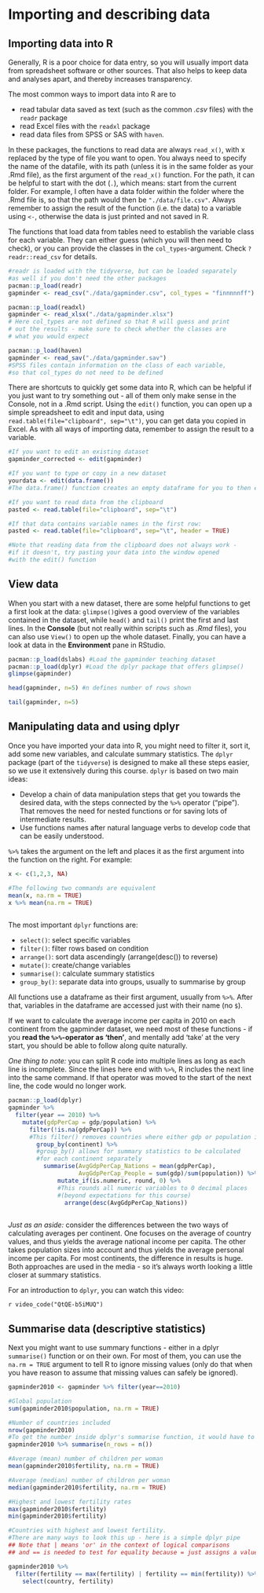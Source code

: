 # Importing and describing data

## Importing data into R

Generally, R is a poor choice for data entry, so you will usually import data from spreadsheet software or other sources. That also helps to keep data and analyses apart, and thereby increases transparency.

The most common ways to import data into R are to 

* read tabular data saved as text (such as the common *.csv* files) with the `readr` package
* read Excel files with the `readxl` package 
* read data files from SPSS or SAS with `haven`. 

In these packages, the functions to read data are always `read_x()`, with x replaced by the type of file you want to open. You always need to specify the name of the datafile, with its path (unless it is in the same folder as your .Rmd file), as the first argument of the `read_x()` function. For the path, it can be helpful to start with the dot (`.`), which means: start from the current folder. For example, I often have a data folder within the folder where the .Rmd file is, so that the path would then be `"./data/file.csv"`. Always remember to assign the result of the function (i.e. the data) to a variable using `<-`, otherwise the data is just printed and not saved in R.

The functions that load data from tables need to establish the variable class for each variable. They can either guess (which you will then need to check), or you can provide the classes in the `col_types`-argument. Check `?readr::read_csv` for details. 

```r
#readr is loaded with the tidyverse, but can be loaded separately 
#as well if you don't need the other packages
pacman::p_load(readr)
gapminder <- read_csv("./data/gapminder.csv", col_types = "finnnnnff")

pacman::p_load(readxl)
gapminder <- read_xlsx("./data/gapminder.xlsx") 
# Here col_types are not defined so that R will guess and print 
# out the results - make sure to check whether the classes are 
# what you would expect

pacman::p_load(haven)
gapminder <- read_sav("./data/gapminder.sav") 
#SPSS files contain information on the class of each variable, 
#so that col_types do not need to be defined
```

There are shortcuts to quickly get some data into R, which can be helpful if you just want to try something out - all of them only make sense in the Console, not in a .Rmd script. Using the `edit()` function, you can open up a simple spreadsheet to edit and input data, using `read.table(file="clipboard", sep="\t")`, you can get data you copied in Excel. As with all ways of importing data, remember to assign the result to a variable.


```r
#If you want to edit an existing dataset
gapminder_corrected <- edit(gapminder)

#If you want to type or copy in a new dataset
yourdata <- edit(data.frame())
#The data.frame() function creates an empty dataframe for you to then edit

#If you want to read data from the clipboard
pasted <- read.table(file="clipboard", sep="\t")

#If that data contains variable names in the first row:
pasted <- read.table(file="clipboard", sep="\t", header = TRUE)

#Note that reading data from the clipboard does not always work - 
#if it doesn't, try pasting your data into the window opened 
#with the edit() function

```

## View data

When you start with a new dataset, there are some helpful functions to get a first look at the data: `glimpse()`gives a good overview of the variables contained in the dataset, while `head()` and `tail()` print the first and last lines. In the **Console** (but not really within scripts such as *.Rmd* files), you can also use `View()` to open up the whole dataset. Finally, you can have a look at data in the **Environment** pane in RStudio.

```r
pacman::p_load(dslabs) #Load the gapminder teaching dataset
pacman::p_load(dplyr) #Load the dplyr package that offers glimpse()
glimpse(gapminder)

head(gapminder, n=5) #n defines number of rows shown

tail(gapminder, n=5)
```


## Manipulating data and using dplyr

Once you have imported your data into R, you might need to filter it, sort it, add some new variables, and calculate summary statistics. The `dplyr` package (part of the `tidyverse`) is designed to make all these steps easier, so we use it extensively during this course. `dplyr` is based on two main ideas: 

* Develop a chain of data manipulation steps that get you towards the desired data, with the steps connected by the `%>%` operator ("pipe"). That removes the need for nested functions or for saving lots of intermediate results.
* Use functions names after natural language verbs to develop code that can be easily understood.

`%>%` takes the argument on the left and places it as the first argument into the function on the right. For example:

```r
x <- c(1,2,3, NA)

#The following two commands are equivalent
mean(x, na.rm = TRUE)
x %>% mean(na.rm = TRUE)
  
```

The most important `dplyr` functions are:

* `select()`: select specific variables
* `filter()`: filter rows based on condition
* `arrange()`: sort data ascendingly (arrange(desc()) to reverse)
* `mutate()`: create/change variables
* `summarise()`: calculate summary statistics
* `group_by()`: separate data into groups, usually to summarise by group

All functions use a dataframe as their first argument, usually from `%>%`. After that, variables in the dataframe are accessed just with their name (no `$`).

If we want to calculate the average income per capita in 2010 on each continent from the gapminder dataset, we need most of these functions - if you **read the `%>%`-operator as 'then'**, and mentally add 'take' at the very start, you should be able to follow along quite naturally. 

*One thing to note:* you can split R code into multiple lines as long as each line is incomplete. Since the lines here end with `%>%`, R includes the next line into the same command. If that operator was moved to the start of the next line, the code would no longer work.

```r
pacman::p_load(dplyr)
gapminder %>% 
  filter(year == 2010) %>%
    mutate(gdpPerCap = gdp/population) %>%
      filter(!is.na(gdpPerCap)) %>% 
      #This filter() removes countries where either gdp or population is missing
        group_by(continent) %>% 
        #group_by() allows for summary statistics to be calculated 
        #for each continent separately
          summarise(AvgGdpPerCap_Nations = mean(gdpPerCap), 
                    AvgGdpPerCap_People = sum(gdp)/sum(population)) %>%
              mutate_if(is.numeric, round, 0) %>% 
              #This rounds all numeric variables to 0 decimal places 
              #(beyond expectations for this course)    
                arrange(desc(AvgGdpPerCap_Nations))
  
```

*Just as an aside:* consider the differences between the two ways of calculating averages per continent. One focuses on the average of country values, and thus yields the average national income per capita. The other takes population sizes into account and thus yields the average personal income per capita. For most continents, the difference in results is huge. Both approaches are used in the media - so it's always worth looking a little closer at summary statistics.

For an introduction to `dplyr`, you can watch this video:

`r video_code("QtQE-b5iMUQ")`

## Summarise data (descriptive statistics)

Next you might want to use summary functions - either in a dplyr `summarise()` function or on their own. For most of them, you can use the `na.rm = TRUE` argument to tell R to ignore missing values (only do that when you have reason to assume that missing values can safely be ignored).

```r
gapminder2010 <- gapminder %>% filter(year==2010)

#Global population
sum(gapminder2010$population, na.rm = TRUE)

#Number of countries included
nrow(gapminder2010)
#To get the number inside dplyr's summarise function, it would have to be
gapminder2010 %>% summarise(n_rows = n())

#Average (mean) number of children per woman
mean(gapminder2010$fertility, na.rm = TRUE)

#Average (median) number of children per woman
median(gapminder2010$fertility, na.rm = TRUE)

#Highest and lowest fertility rates
max(gapminder2010$fertility)
min(gapminder2010$fertility)

#Countries with highest and lowest fertility.
#There are many ways to look this up - here is a simple dplyr pipe 
## Note that | means 'or' in the context of logical comparisons 
## and == is needed to test for equality because = just assigns a value.

gapminder2010 %>% 
  filter(fertility == max(fertility) | fertility == min(fertility)) %>% 
    select(country, fertility)
```
